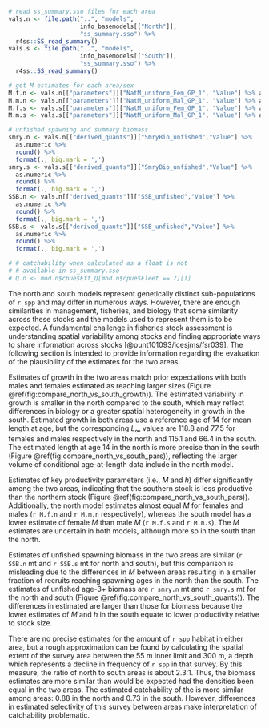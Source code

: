 ```r
# read ss_summary.sso files for each area
vals.n <- file.path("..", "models",
                    info_basemodels[["North"]],
                    "ss_summary.sso") %>%
  r4ss::SS_read_summary()
vals.s <- file.path("..", "models",
                    info_basemodels[["South"]],
                    "ss_summary.sso") %>%
  r4ss::SS_read_summary()

# get M estimates for each area/sex
M.f.n <- vals.n[["parameters"]]["NatM_uniform_Fem_GP_1", "Value"] %>% as.numeric %>% round(3)
M.m.n <- vals.n[["parameters"]]["NatM_uniform_Mal_GP_1", "Value"] %>% as.numeric %>% round(3)
M.f.s <- vals.s[["parameters"]]["NatM_uniform_Fem_GP_1", "Value"] %>% as.numeric %>% round(3)
M.m.s <- vals.s[["parameters"]]["NatM_uniform_Mal_GP_1", "Value"] %>% as.numeric %>% round(3)

# unfished spawning and summary biomass 
smry.n <- vals.n[["derived_quants"]]["SmryBio_unfished","Value"] %>%
  as.numeric %>%
  round() %>% 
  format(., big.mark = ',')
smry.s <- vals.s[["derived_quants"]]["SmryBio_unfished","Value"] %>%
  as.numeric %>%
  round() %>% 
  format(., big.mark = ',')
SSB.n <- vals.n[["derived_quants"]]["SSB_unfished","Value"] %>%
  as.numeric %>%
  round() %>%
  format(., big.mark = ',')
SSB.s <- vals.s[["derived_quants"]]["SSB_unfished","Value"] %>%
  as.numeric %>%
  round() %>%
  format(., big.mark = ',')

# # catchability when calculated as a float is not 
# # available in ss_summary.sso
# Q.n <- mod.n$cpue$Eff_Q[mod.n$cpue$Fleet == 7][1]

```

The north and south models represent genetically distinct
sub-populations of `r spp` and may differ in numerous ways.
However, there are enough similarities
in management, fisheries, and biology that some similarity 
across these stocks and the models used to represent them
is to be expected. A fundamental challenge
in fisheries stock assessment is understanding spatial
variability among stocks and finding appropriate ways to
share information across stocks [@punt101093/icesjms/fsr039].
The following section is intended to provide information regarding
the evaluation of the plausibility of the estimates for the two areas.

Estimates of growth in the two areas match prior expectations
with both males and females estimated as reaching larger
sizes (Figure \@ref(fig:compare_north_vs_south_growth)).
The estimated variability in growth is smaller in the north compared to the south,
which may reflect differences in biology or a greater spatial
heterogeneity in growth in the south. Estimated growth in both areas use
a reference age of 14 for mean length at age,
but the corresponding $L_\infty$ values are 118.8 
and 77.5 
<!-- Linf not available in SS_summary.sso
`r model$Growth_Parameters$Linf %>% round(1) %>% 
paste(collapse = " and ")` -->
for females and males respectively in the north
and 115.1 and 66.4
in the south. The estimated length at age 14 in the north is more precise 
than in the south (Figure \@ref(fig:compare_north_vs_south_pars)), 
reflecting the larger volume of conditional age-at-length data include in 
the north model.

Estimates of key productivity parameters (i.e., $M$ and $h$)
differ significantly among the 
two areas, indicating that the southern stock is less productive than the northern stock
(Figure \@ref(fig:compare_north_vs_south_pars)).
Additionally, the north model estimates almost
equal $M$ for females and males (`r M.f.n` and `r M.m.n` respectively), 
whereas the south model has a lower estimate of female $M$ than
male $M$ (`r M.f.s` and `r M.m.s`). The $M$ estimates 
are uncertain in both models, although more so in the south than the north.

Estimates of unfished spawning biomass in the two areas are similar 
(`r SSB.n` mt and `r SSB.s` mt for north and south), but this comparison
is misleading due to the differences in $M$ between areas resulting in
a smaller fraction of recruits reaching spawning ages in the north than
the south. The estimates of unfished age-3+ biomass are `r smry.n` mt 
and `r smry.s` mt for the north and south 
(Figure \@ref(fig:compare_north_vs_south_quants)).
The differences in estimated \glspl{msy} are larger than those for biomass
because the lower estimates of $M$ and $h$ in the south equate to 
lower productivity relative to stock size.

There are no precise estimates for the amount of `r spp` habitat in either area,
but a rough approximation can be found by calculating the spatial extent of
the \gls{s-wcgbt} survey area between the 55 m inner limit and 300 m, a depth 
which represents a decline in frequency of `r spp` in that survey.
By this measure, the ratio of north to south areas is about 2.3:1.
<!-- value taken from https://github.com/iantaylor-NOAA/Lingcod_2021/issues/79 -->
Thus, the biomass estimates are more similar than would be expected had the
densities been equal in the two areas. The estimated
catchability of the \gls{s-wcgbt} is more similar among areas: 
<!-- values not dynamic --> 
0.88 in the north and 0.73 in the south. However, differences in estimated selectivity
of this survey between areas make interpretation of catchability problematic.
